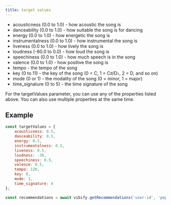 ```yaml
---
title: target values
---
```



- acousticness (0.0 to 1.0) - how acoustic the song is
- danceability (0.0 to 1.0) - how suitable the song is for dancing
- energy (0.0 to 1.0) - how energetic the song is
- instrumentalness (0.0 to 1.0) - how instrumental the song is
- liveness (0.0 to 1.0) - how lively the song is
- loudness (-60.0 to 0.0) - how loud the song is
- speechiness (0.0 to 1.0) - how much speech is in the song
- valence (0.0 to 1.0) - how positive the song is
- tempo - the tempo of the song
- key (0 to 11) - the key of the song (0 = C, 1 = C♯/D♭, 2 = D, and so on)
- mode (0 or 1) - the modality of the song (0 = minor, 1 = major)
- time_signature (0 to 5) - the time signature of the song

<Aside type="note" title="Note">
    <p>For the targetValues parameter, you can use any of the properties listed above. You can also use multiple properties at the same time.</p>
    <LinkCard
        title="Learn more"
        description="Learn more about the values you can use for the targetValues parameter"
        href="https://developer.spotify.com/documentation/web-api/reference/get-recommendations"
        target="_blank"
    />
</Aside>

## Example

```js
const targetValues = {
    acousticness: 0.5,
    danceability: 0.5,
    energy: 0.5,
    instrumentalness: 0.5,
    liveness: 0.5,
    loudness: -30,
    speechiness: 0.5,
    valence: 0.5,
    tempo: 120,
    key: 0,
    mode: 1,
    time_signature: 4
};

const recommendations = await vibify.getRecommendations('user-id', 'pop', true, true, true, false, true, false, targetValues);
```